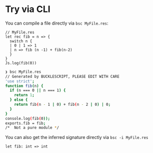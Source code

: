 # Try via CLI

You can compile a file directly via `bsc MyFile.res`:

```res
// MyFile.res
let rec fib = n => {
  switch n {
  | 0 | 1 => 1
  | n => fib (n -1) + fib(n-2)
  }
}
Js.log(fib(0))
```

```sh
❯ bsc MyFile.res
// Generated by BUCKLESCRIPT, PLEASE EDIT WITH CARE
'use strict';
function fib(n) {
  if (n === 0 || n === 1) {
    return 1;
  } else {
    return fib(n - 1 | 0) + fib(n - 2 | 0) | 0;
  }
}
console.log(fib(0));
exports.fib = fib;
/*  Not a pure module */
```

You can also get the inferred signature directly via `bsc -i MyFile.res`

```resi
let fib: int => int
```

<!-- TODO: add this back. Currently not outputting res -->

<!-- You can quickly test code snippets in the console: -->
<!-- ``` -->
<!-- ❯ bsc -e 'let add = (x, y) => x + y' -->
<!-- // Generated by BUCKLESCRIPT, PLEASE EDIT WITH CARE -->
<!-- 'use strict'; -->
<!--  -->
<!--  -->
<!-- function id(x) { -->
<!-- return x; -->
<!-- } -->
<!--  -->
<!-- exports.id = id; -->
<!-- ``` -->
<!--  -->
<!-- Pass the `-i` flag to infer the signature: -->
<!--  -->
<!-- ``` -->
<!-- ❯ bsc -i -e 'let id = x => x' -->
<!-- let id: 'a => 'a; -->
<!-- ``` -->


